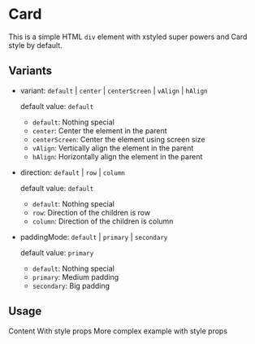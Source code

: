 


<Meta title='Components/Card' />

# Card

This is a simple HTML `div` element with xstyled super powers and Card style by default.

## Variants

- variant: `default` | `center` | `centerScreen` | `vAlign` | `hAlign`

  default value: `default`

  - `default`: Nothing special
  - `center`: Center the element in the parent
  - `centerScreen`: Center the element using screen size
  - `vAlign`: Vertically align the element in the parent
  - `hAlign`: Horizontally align the element in the parent

- direction: `default` | `row` | `column`

  default value: `default`

  - `default`: Nothing special
  - `row`: Direction of the children is row
  - `column`: Direction of the children is column

- paddingMode: `default` | `primary` | `secondary`

  default value: `primary`

  - `default`: Nothing special
  - `primary`: Medium padding
  - `secondary`: Big padding

## Usage

<Canvas>
  <Card>Content</Card>
</Canvas>

<Canvas>
  <Card bg='#55c4ed' fontSize='20px' color='black' p='20px'>
    With style props
  </Card>
</Canvas>

<Canvas>
  <Card variant='hAlign' fontSize='20px' bg='#956ded' color='white'>
    More complex example with style props
  </Card>
</Canvas>
